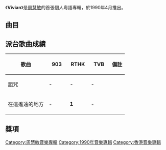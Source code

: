 {{Infobox album <!-- See Wikipedia:WikiProject_Albums -->
| name       = Vivian
| type       = [[專輯|專輯]]
| artist     = [[周慧敏|周慧敏]]
| cover      = 周慧敏 Vivian cover.jpg
| released   = 1990年4月
| recorded   = 1988年－1989年
| genre      = [[粵語流行音樂|粵語流行音樂]]
| length     = 55分37秒
| label      = [[藝視唱片|藝視唱片]]
<!-- 未知參數 | number     = 10 -->
| prev_title = [[Vivian_Chow_(专辑)|Vivian Chow]]
| prev_year  = 1988 <!-- 11月 -->
| next_title = [[情迷_(周慧敏專輯)|情迷]]
| next_year  = 1990 <!-- 12月 -->
}}
《'''Vivian'''》是[[周慧敏|周慧敏]]的首張個人粵語專輯，於1990年4月推出。

==曲目==
{{tracklist
| headline        = CD
| total_length    = 55:37

| all_producer = [[谷中仁|谷中仁]]（曲目十除外）

| title1         = 不羈女神
| music1         = [[Nobody|Nobody]]
| lyrics1        = [[因葵|因葵]]
| arranger1      = [[唐奕聰|唐奕聰]]
| longnote1      = 原曲為[[荻野目洋子|荻野目洋子]]的《Stranger Tonight》
| length1        = 4:06

| title2         = 舊情人
| music2         = [[河合奈保子|河合奈保子]]
| lyrics2        = [[梁美薇|小美]]
| arranger2      = 唐奕聰
| longnote2      = 原曲為[[河合奈保子|河合奈保子]]的《Dear John》
| length2        = 4:38

| title3         = 在這遙遠的地方
| music3         = 唐奕聰
| lyrics3        = [[林夕|林夕]]
| arranger3      = 唐奕聰
| longnote3      = 
| length3        = 4:50

| title4         = 不再衝動
| music4         = [[倫永亮|倫永亮]]
| lyrics4        = 因葵
| arranger4      = 唐奕聰
| longnote4      = 
| length4        = 3:42

| title5         = 不變的謊言
| music5         = [[陳少琪|陳少琪]]
| lyrics5        = 陳少琪
| arranger5      = [[Dave_Packer|Dave Packer]]
| longnote5      = 
| length5        = 3:07

| title6         = 人間有緣
| music6         = 周慧敏
| lyrics6        = 林夕
| arranger6      = 谷中仁
| longnote6      = 電視劇《[[搖擺荳芽夢|搖擺荳芽夢]]》主題曲
| length6        = 3:09

| title7         = 星河
| music7         = [[高見沢俊彦|高見沢俊彦]]
| lyrics7        = [[潘偉源|潘偉源]]
| arranger7      = [[周啟生|周啟生]]
| longnote7      = 原曲為[[小泉今日子|小泉今日子]]的《The Stardust Memory》
| length7        = 3:47

| title8         = 詛咒
| music8         = [[L._A._Reid|L. A. Reid]]<br>[[Daryl_Simmons|Daryl Simmons]]<br>[[娃娃臉_(藝人)|K. Edmonds]]
| lyrics8        = 因葵
| arranger8      = 唐奕聰
| longnote8      = 原曲為[[Paula_Abdul|Paula Abdul]]的《Knocked Out》
| length8        = 4:42

| title9         = 讓我知道
| music9         = [[Philip_Chan|Philip Chan]]
| lyrics9        = 林夕
| arranger9      = Philip Chan
| longnote9      = 電影《[[風雨同路_(1990年電影)|風雨同路]]》主題曲
| length9        = 4:06

| title10        = 情感的結
| music10        = [[陳迪匡|陳迪匡]]
| lyrics10       = [[鄭國江|鄭國江]]
| arranger10     = [[David_Ma|David Ma]]
| longnote10     = 監製：谷中仁、David Ma
| length10       = 3:23

| title11        = 創造未來
| music11        = 高見沢俊彦
| lyrics11       = [[林伊笙|林伊笙]]
| arranger11     = 周啟生
| longnote11     = 原曲為[[小泉今日子|小泉今日子]]的《木枯らしに吹かれて》
| length11       = 3:40

| title12        = 不變的心
| music12        = 周啟生
| lyrics12       = 鄭國江
| arranger12     = 周啟生
| note12         = [[陳德彰|陳德彰]]合唱
| longnote12     = 
| length12       = 4:25

| title13        = 被動者
| music13        = [[都志見隆|都志見隆]]
| lyrics13       = 林夕
| arranger13     = 周啟生
| longnote13     = 原曲為[[石川秀美|石川秀美]]的《危ないボディ・ビート》
| length13       = 4:04

| title14        = 台下女主角
| music14        = 陳少琪
| lyrics14       = 陳少琪
| arranger14     = [[杜自持|杜自持]]
| longnote14     = 
| length14       = 3:52
}}

== 派台歌曲成績 ==
{| class="wikitable" style="width: 50%;"
|-
! 歌曲 || width="50"|903 || width="50"|RTHK || width="50"|TVB || 備註
|-
| 詛咒 || - || - || - || 
|-
| 在這遙遠的地方 || - || '''1''' || - || 
|}

==獎項==

{{周慧敏}}

[[Category:周慧敏音樂專輯|Category:周慧敏音樂專輯]]
[[Category:1990年音樂專輯|Category:1990年音樂專輯]]
[[Category:香港音樂專輯|Category:香港音樂專輯]]